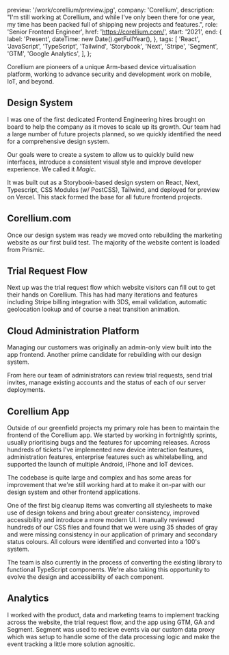 
  preview: '/work/corellium/preview.jpg',
  company: 'Corellium',
  description:
    "I'm still working at Corellium, and while I've only been there for one year, my time has been packed full of shipping new projects and features.",
  role: 'Senior Frontend Engineer',
  href: 'https://corellium.com/',
  start: '2021',
  end: {
    label: 'Present',
    dateTime: new Date().getFullYear(),
  },
  tags: [
    'React',
    'JavaScript',
    'TypeScript',
    'Tailwind',
    'Storybook',
    'Next',
    'Stripe',
    'Segment',
    'GTM',
    'Google Analytics',
  ],
};


Corellium are pioneers of a unique Arm-based device virtualisation platform, working to advance security and development work on mobile, IoT, and beyond.

## Design System

I was one of the first dedicated Frontend Engineering hires brought on board to help the company as it moves to scale up its growth. Our team had a large number of future projects planned, so we quickly identified the need for a comprehensive design system.

Our goals were to create a system to allow us to quickly build new interfaces, introduce a consistent visual style and improve developer experience. We called it <em>Magic</em>.

It was built out as a Storybook-based design system on React, Next, Typescript, CSS Modules (w/ PostCSS), Tailwind, and deployed for preview on Vercel. This stack formed the base for all future frontend projects.

## Corellium.com

Once our design system was ready we moved onto rebuilding the marketing website as our first build test. The majority of the website content is loaded from Prismic.

## Trial Request Flow

Next up was the trial request flow which website visitors can fill out to get their hands on Corellium. This has had many iterations and features including Stripe billing integration with 3DS, email validation, automatic geolocation lookup and of course a neat transition animation.

## Cloud Administration Platform

Managing our customers was originally an admin-only view built into the app frontend. Another prime candidate for rebuilding with our design system.

From here our team of administrators can review trial requests, send trial invites, manage existing accounts and the status of each of our server deployments.

## Corellium App

Outside of our greenfield projects my primary role has been to maintain the frontend of the Corellium app. We started by working in fortnightly sprints, usually prioritising bugs and the features for upcoming releases. Across hundreds of tickets I've implemented new device interaction features, administration features, enterprise features such as whitelabelling, and supported the launch of multiple Android, iPhone and IoT devices.

The codebase is quite large and complex and has some areas for improvement that we're still working hard at to make it on-par with our design system and other frontend applications.

One of the first big cleanup items was converting all stylesheets to make use of design tokens and bring about greater consistency, improved accessibility and introduce a more modern UI. I manually reviewed hundreds of our CSS files and found that we were using 35 shades of gray and were missing consistency in our application of primary and secondary status colours. All colours were identified and converted into a 100's system.

The team is also currently in the process of converting the existing library to functional TypeScript components. We're also taking this opportunity to evolve the design and accessibility of each component.

## Analytics

I worked with the product, data and marketing teams to implement tracking across the website, the trial request flow, and the app using GTM, GA and Segment. Segment was used to recieve events via our custom data proxy which was setup to handle some of the data processing logic and make the event tracking a little more solution agnositic.
